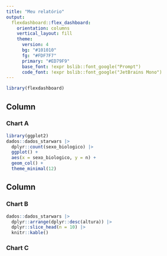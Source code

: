 ```yaml
---
title: "Meu relatório"
output: 
  flexdashboard::flex_dashboard:
    orientation: columns
    vertical_layout: fill
    theme: 
      version: 4
      bg: "#101010"
      fg: "#FDF7F7" 
      primary: "#ED79F9"
      base_font: !expr bslib::font_google("Prompt")
      code_font: !expr bslib::font_google("JetBrains Mono")
---
```


```r
library(flexdashboard)
```

Column {data-width=650}
-----------------------------------------------------------------------

### Chart A

```r
library(ggplot2)
dados::dados_starwars |> 
  dplyr::count(sexo_biologico) |> 
  ggplot() +
  aes(x = sexo_biologico, y = n) +
  geom_col() +
  theme_minimal(12)
```

Column {data-width=350}
-----------------------------------------------------------------------

### Chart B

```r
dados::dados_starwars |> 
  dplyr::arrange(dplyr::desc(altura)) |> 
  dplyr::slice_head(n = 10) |> 
  knitr::kable()
```

### Chart C

```r

```

